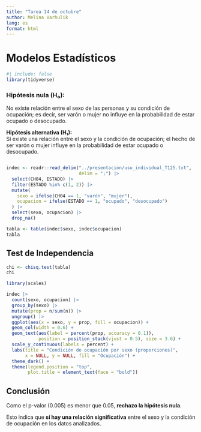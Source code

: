 ```yaml
---
title: "Tarea 14 de octubre"
author: Melina Varhulik
lang: es
format: html
---
```


# Modelos Estadísticos

```r
#| include: false
library(tidyverse)
```

### **Hipótesis nula (H₀):**

No existe relación entre el sexo de las personas y su condición de ocupación; es decir, ser varón o mujer no influye en la probabilidad de estar ocupado o desocupado.

**Hipótesis alternativa (H₁):**\
Sí existe una relación entre el sexo y la condición de ocupación; el hecho de ser varón o mujer influye en la probabilidad de estar ocupado o desocupado.

```         
```

```r

indec <- readr::read_delim("../presentación/usu_individual_T125.txt",
                           delim = ";") |>
  select(CH04, ESTADO) |>
  filter(ESTADO %in% c(1, 2)) |>
  mutate(
    sexo = ifelse(CH04 == 1, "varón", "mujer"),
    ocupacion = ifelse(ESTADO == 1, "ocupado", "desocupado")
  ) |>
  select(sexo, ocupacion) |>
  drop_na()
```

```r
tabla <- table(indec$sexo, indec$ocupacion)
tabla
```

## Test de Independencia

```r
chi <- chisq.test(tabla)
chi
```

```r
library(scales)  

indec |>
  count(sexo, ocupacion) |>
  group_by(sexo) |>
  mutate(prop = n/sum(n)) |>
  ungroup() |>
  ggplot(aes(x = sexo, y = prop, fill = ocupacion)) +
  geom_col(width = 0.6) +
  geom_text(aes(label = percent(prop, accuracy = 0.1)),
            position = position_stack(vjust = 0.5), size = 3.6) +
  scale_y_continuous(labels = percent) +
  labs(title = "Condición de ocupación por sexo (proporciones)",
       x = NULL, y = NULL, fill = "Ocupación") +
  theme_dark() +
  theme(legend.position = "top",
        plot.title = element_text(face = "bold"))
```

## Conclusión

Como el p-valor (0.005) es menor que 0.05, **rechazo la hipótesis nula**.\

Esto indica que **sí hay una relación significativa** entre el sexo y la condición de ocupación en los datos analizados.
